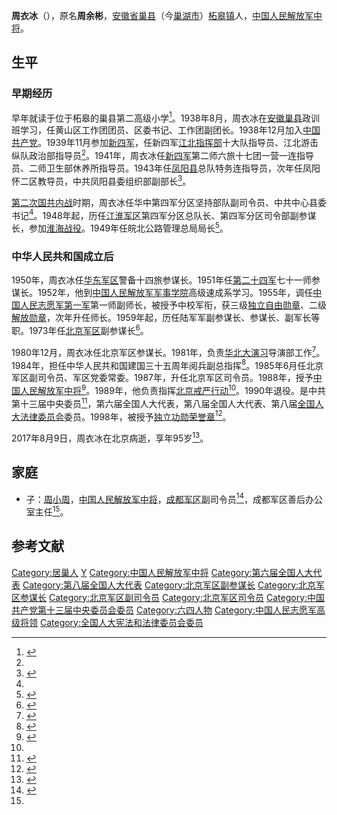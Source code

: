 {{Infobox_officeholder
| name = 周衣冰
| image name = 
| width = 150px
| now = [[中国人民解放军北京军区|中国人民解放军北京军区]]司令员
| period = 1987年—1990年
| Sex = 男 
| party = {{CPC}}
| Native place =
| date of birth = 1922年2月
| date of death = {{death date and age|2017|8|9|1922|2|0}}
| place of birth = {{ROC-1912}}[[安徽省|安徽省]][[巢县|巢县]][[柘皋镇|柘皋镇]]
| place of death = {{PRC}}[[北京市|北京市]]
| children       = [[周小周|周小周]]
| profession     = 军人
| religion       =
| educate = [[中国人民解放军军事学院|中国人民解放军军事学院]]
| past = 
}}
'''周衣冰'''（{{bd|1922年|2月|2017年|8月9日|catIdx=Zhou}}），原名'''周余彬'''，[[安徽省|安徽省]][[巢县|巢县]]（今[[巢湖市|巢湖市]]）[[柘皋镇|柘皋镇]]人，[[中国人民解放军中将|中国人民解放军中将]]。

== 生平 ==
=== 早期经历 ===
早年就读于位于柘皋的巢县第二高级小学<ref>{{citenews|title=虎父无犬子解放军现役高级将领中的“红二代”|url=http://mt.sohu.com/20150529/n414090838.shtml|accessdate=2015-08-12|newspaper=搜狐|archive-date=2016-03-04|archive-url=https://web.archive.org/web/20160304201212/http://mt.sohu.com/20150529/n414090838.shtml|dead-url=no}}</ref>。1938年8月，周衣冰在[[安徽|安徽]][[巢县|巢县]]政训班学习，任黄山区工作团团员、区委书记、工作团副团长。1938年12月加入[[中国共产党|中国共产党]]。1939年11月参加[[新四军|新四军]]，任新四军[[江北指挥部|江北指挥部]]十大队指导员、江北游击纵队政治部指导员<ref name="jlz"/>。1941年，周衣冰任[[新四军|新四军]]第二师六旅十七团一营一连指导员、二师卫生部休养所指导员。1943年任[[凤阳县|凤阳县]]总队特务连指导员，次年任凤阳怀二区教导员，中共凤阳县委组织部副部长<ref>{{cite book|author=廖盖隆等主编|title=现代中国政界要人传略大全|location=北京|publisher=中国广播电视出版社|year=1993|pages=616|isbn=7-5043-2530-9}}</ref>。

[[第二次国共内战|第二次国共内战]]时期，周衣冰任华中第四军分区坚持部队副司令员、中共中心县委书记<ref name="jlz"/>。1948年起，历任[[江淮军区|江淮军区]]第四军分区总队长、第四军分区司令部副参谋长，参加[[淮海战役|淮海战役]]。1949年任皖北公路管理总局局长<ref>{{cite book|author=李俊亭，杨金河主编|title=中国武装力量通览 1949-1989|location=北京|publisher=人民出版社|year=1990|pages=603|isbn=7-01-000833-7}}</ref>。

=== 中华人民共和国成立后 ===
1950年，周衣冰任[[华东军区|华东军区]]警备十四旅参谋长。1951年任[[中国人民解放军陆军第二十四集团军|第二十四军]]七十一师参谋长。1952年，他到[[中国人民解放军军事学院|中国人民解放军军事学院]]高级速成系学习。1955年，调任[[中国人民志愿军|中国人民志愿军]][[中国人民解放军陆军第一集团军|第一军]]第一师副师长，被授予中校军衔，获三级[[独立自由勋章|独立自由勋章]]、二级[[解放勋章|解放勋章]]，次年升任师长。1959年起，历任陆军军副参谋长、参谋长、副军长等职。1973年任[[北京军区|北京军区]]副参谋长<ref name="jlz">{{cite book|author=中国人民解放军《中国人民解放军高级将领传》编审委员会，中国中共党史人物研究会《中国人民解放军高级将领传》编撰委员会编|title=中国人民解放军高级将领传 第29卷|location=北京|publisher=解放军出版社|year=2013|pages=469-522|isbn=978-7-5065-6567-7}}</ref>。

1980年12月，周衣冰任北京军区参谋长。1981年，负责[[华北大演习|华北大演习]]导演部工作<ref>{{citenews|title=1981年邓小平拍板举行华北大演习:搞就搞大的|url=http://news.china.com/history/all/11025807/20140918/18798140_all.html|accessdate=2015-08-12|newspaper=中华网|archive-date=2016-11-11|archive-url=https://web.archive.org/web/20161111060926/http://news.china.com/history/all/11025807/20140918/18798140_all.html|dead-url=no}}</ref>。1984年，担任中华人民共和国建国三十五周年阅兵副总指挥<ref>{{citenews|author=陈辉、王经国|title=吹响现代化的嘹亮军号——访北京军区原司令员周衣冰|url=http://news.xinhuanet.com/mil/2013-10/24/c_125590640.htm|accessdate=2015-08-12|newspaper=新华网|archive-date=2017-06-08|archive-url=https://web.archive.org/web/20170608204849/http://news.xinhuanet.com/mil/2013-10/24/c_125590640.htm|dead-url=no}}</ref>。1985年6月任北京军区副司令员、军区党委常委。1987年，升任北京军区司令员。1988年，授予[[中国人民解放军中将|中国人民解放军中将]]<ref>{{citenews|author=徐平|title=重新实行军衔制|url=http://chn.chinamil.com.cn/jfdg/2011-07/13/content_4473591.htm|accessdate=2012-05-05|newspaper=中国军网|deadurl=yes|archiveurl=https://web.archive.org/web/20130511192908/http://chn.chinamil.com.cn/jfdg/2011-07/13/content_4473591.htm|archivedate=2013-05-11}}</ref>。1989年，他负责指挥[[六四事件|北京戒严行动]]<ref name="jlz"/>。1990年退役。是中共第十三届中央委员<ref>{{cite book|author=中共中央组织部，中共中央党史研究室主编|title=中国共产党历届中央委员大辞典 1921-2003|location=北京|publisher=中共党史出版社|year=2004|pages=1140|isbn=7-80136-946-7}}</ref>，第六届全国人大代表，第八届全国人大代表、第八届[[全国人大法律委员会|全国人大法律委员会]]委员。1998年，被授予[[独立功勋荣誉章|独立功勋荣誉章]]<ref>{{Cite web|url =  http://www.china.com.cn/military/2017-08/25/content_41471822.htm|title =  原北京军区司令员周衣冰逝世 享年95岁|author =  |date =  2017-08-25|publisher =  中国网|language =  |accessdate =  |quote =  |archive-date =  2017-08-25|archive-url =  https://web.archive.org/web/20170825104338/http://www.china.com.cn/military/2017-08/25/content_41471822.htm|dead-url =  no}}</ref>。

2017年8月9日，周衣冰在北京病逝，享年95岁<ref name=shishi>{{Cite web  |url =http://www.thepaper.cn/newsDetail_forward_1759362  |title =原北京军区司令员周衣冰中将逝世，享年95岁  |author =  |date =2017-08-11  |publisher =澎湃新闻  |language =  |accessdate =  |quote =  |archive-date =2019-06-11  |archive-url =https://web.archive.org/web/20190611161622/http://www.thepaper.cn/newsDetail_forward_1759362  |dead-url =no  }}</ref>。

== 家庭 ==
*子：[[周小周|周小周]]，[[中国人民解放军中将|中国人民解放军中将]]，[[成都军区|成都军区]]副司令员<ref>{{citenews|title=成都军区原参谋长周小周转任副司令员|url=http://news.163.com/15/0104/18/AF4T8NH900014SEH.html|accessdate=2015-08-12|newspaper=网易|archive-url=https://web.archive.org/web/20150706152840/http://news.163.com/15/0104/18/AF4T8NH900014SEH.html|archive-date=2015-07-06|dead-url=yes}}</ref>，成都军区善后办公室主任<ref name=shishi/>。

== 参考文献 ==
{{reflist}}
{{start box}}
{{s-mil|pla}}
{{s-before|[[秦基伟|秦基伟]]}}
{{s-title|[[中国人民解放军北京军区|中国人民解放军北京军区]]司令员|1987年—1990年}}
{{s-after|[[王成斌|王成斌]]}}
{{s-before|[[徐信|徐信]]}}
{{s-title|[[中国人民解放军北京军区|中国人民解放军北京军区]]参谋长|1980年12月—1985年6月}}
{{s-after|[[邹玉琪|邹玉琪]]}}
{{end box}}

{{中国人民解放军北京军区司令员}}
{{DEFAULTSORT:Zhou周}}
[[Category:居巢人|Category:居巢人]]
[[Category:周姓|Y]]
[[Category:中国人民解放军中将|Category:中国人民解放军中将]]
[[Category:第六届全国人大代表|Category:第六届全国人大代表]]
[[Category:第八届全国人大代表|Category:第八届全国人大代表]]
[[Category:北京军区副参谋长|Category:北京军区副参谋长]]
[[Category:北京军区参谋长|Category:北京军区参谋长]]
[[Category:北京军区副司令员|Category:北京军区副司令员]]
[[Category:北京军区司令员|Category:北京军区司令员]]
[[Category:中国共产党第十三届中央委员会委员|Category:中国共产党第十三届中央委员会委员]]
[[Category:六四人物|Category:六四人物]]
[[Category:中国人民志愿军高级将领|Category:中国人民志愿军高级将领]]
[[Category:全国人大宪法和法律委员会委员|Category:全国人大宪法和法律委员会委员]]